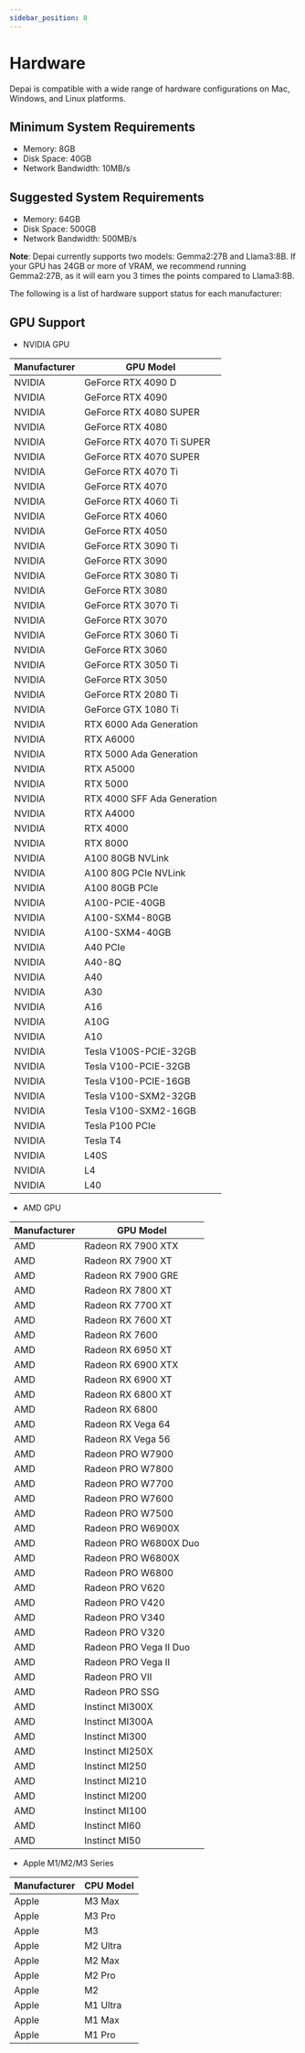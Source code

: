 ```yaml
---
sidebar_position: 8
---
```


# Hardware
Depai is compatible with a wide range of hardware configurations on Mac, Windows, and Linux platforms.

## Minimum System Requirements

- Memory: 8GB
- Disk Space: 40GB
- Network Bandwidth: 10MB/s

## Suggested System Requirements

- Memory: 64GB
- Disk Space: 500GB
- Network Bandwidth: 500MB/s

**Note**: Depai currently supports two models: Gemma2:27B and Llama3:8B. If your GPU has 24GB or more of VRAM, we recommend running Gemma2:27B, as it will earn you 3 times the points compared to Llama3:8B.


The following is a list of hardware support status for each manufacturer:

## GPU Support

- NVIDIA GPU

| Manufacturer | GPU Model                       |
|--------------|---------------------------------|
| NVIDIA       | GeForce RTX 4090 D              |
| NVIDIA       | GeForce RTX 4090                |
| NVIDIA       | GeForce RTX 4080 SUPER          |
| NVIDIA       | GeForce RTX 4080                |
| NVIDIA       | GeForce RTX 4070 Ti SUPER       |
| NVIDIA       | GeForce RTX 4070 SUPER          |
| NVIDIA       | GeForce RTX 4070 Ti             |
| NVIDIA       | GeForce RTX 4070                |
| NVIDIA       | GeForce RTX 4060 Ti             |
| NVIDIA       | GeForce RTX 4060                |
| NVIDIA       | GeForce RTX 4050                |
| NVIDIA       | GeForce RTX 3090 Ti             |
| NVIDIA       | GeForce RTX 3090                |
| NVIDIA       | GeForce RTX 3080 Ti             |
| NVIDIA       | GeForce RTX 3080                |
| NVIDIA       | GeForce RTX 3070 Ti             |
| NVIDIA       | GeForce RTX 3070                |
| NVIDIA       | GeForce RTX 3060 Ti             |
| NVIDIA       | GeForce RTX 3060                |
| NVIDIA       | GeForce RTX 3050 Ti             |
| NVIDIA       | GeForce RTX 3050                |
| NVIDIA       | GeForce RTX 2080 Ti             |
| NVIDIA       | GeForce GTX 1080 Ti             |
| NVIDIA       | RTX 6000 Ada Generation         |
| NVIDIA       | RTX A6000                       |
| NVIDIA       | RTX 5000 Ada Generation         |
| NVIDIA       | RTX A5000                       |
| NVIDIA       | RTX 5000                        |
| NVIDIA       | RTX 4000 SFF Ada Generation     |
| NVIDIA       | RTX A4000                       |
| NVIDIA       | RTX 4000                        |
| NVIDIA       | RTX 8000                        |
| NVIDIA       | A100 80GB NVLink                |
| NVIDIA       | A100 80G PCIe NVLink            |
| NVIDIA       | A100 80GB PCIe                  |
| NVIDIA       | A100-PCIE-40GB                  |
| NVIDIA       | A100-SXM4-80GB                  |
| NVIDIA       | A100-SXM4-40GB                  |
| NVIDIA       | A40 PCIe                        |
| NVIDIA       | A40-8Q                          |
| NVIDIA       | A40                             |
| NVIDIA       | A30                             |
| NVIDIA       | A16                             |
| NVIDIA       | A10G                            |
| NVIDIA       | A10                             |
| NVIDIA       | Tesla V100S-PCIE-32GB           |
| NVIDIA       | Tesla V100-PCIE-32GB            |
| NVIDIA       | Tesla V100-PCIE-16GB            |
| NVIDIA       | Tesla V100-SXM2-32GB            |
| NVIDIA       | Tesla V100-SXM2-16GB            |
| NVIDIA       | Tesla P100 PCIe                 |
| NVIDIA       | Tesla T4                        |
| NVIDIA       | L40S                            |
| NVIDIA       | L4                              |
| NVIDIA       | L40                             |

- AMD GPU

| Manufacturer | GPU Model             |
|--------------|-----------------------|
| AMD          | Radeon RX 7900 XTX    |
| AMD          | Radeon RX 7900 XT     |
| AMD          | Radeon RX 7900 GRE    |
| AMD          | Radeon RX 7800 XT     |
| AMD          | Radeon RX 7700 XT     |
| AMD          | Radeon RX 7600 XT     |
| AMD          | Radeon RX 7600        |
| AMD          | Radeon RX 6950 XT     |
| AMD          | Radeon RX 6900 XTX    |
| AMD          | Radeon RX 6900 XT     |
| AMD          | Radeon RX 6800 XT     |
| AMD          | Radeon RX 6800        |
| AMD          | Radeon RX Vega 64     |
| AMD          | Radeon RX Vega 56     |
| AMD          | Radeon PRO W7900      |
| AMD          | Radeon PRO W7800      |
| AMD          | Radeon PRO W7700      |
| AMD          | Radeon PRO W7600      |
| AMD          | Radeon PRO W7500      |
| AMD          | Radeon PRO W6900X     |
| AMD          | Radeon PRO W6800X Duo |
| AMD          | Radeon PRO W6800X     |
| AMD          | Radeon PRO W6800      |
| AMD          | Radeon PRO V620       |
| AMD          | Radeon PRO V420       |
| AMD          | Radeon PRO V340       |
| AMD          | Radeon PRO V320       |
| AMD          | Radeon PRO Vega II Duo|
| AMD          | Radeon PRO Vega II    |
| AMD          | Radeon PRO VII        |
| AMD          | Radeon PRO SSG        |
| AMD          | Instinct MI300X       |
| AMD          | Instinct MI300A       |
| AMD          | Instinct MI300        |
| AMD          | Instinct MI250X       |
| AMD          | Instinct MI250        |
| AMD          | Instinct MI210        |
| AMD          | Instinct MI200        |
| AMD          | Instinct MI100        |
| AMD          | Instinct MI60         |
| AMD          | Instinct MI50         |

- Apple M1/M2/M3 Series

| Manufacturer | CPU Model  |
|--------------|------------|
| Apple        | M3 Max     |
| Apple        | M3 Pro     |
| Apple        | M3         |
| Apple        | M2 Ultra   |
| Apple        | M2 Max     |
| Apple        | M2 Pro     |
| Apple        | M2         |
| Apple        | M1 Ultra   |
| Apple        | M1 Max     |
| Apple        | M1 Pro     |
